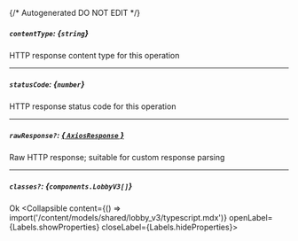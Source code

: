 {/* Autogenerated DO NOT EDIT  */}

##### `contentType`: *{`string`}*
HTTP response content type for this operation

---
##### `statusCode`: *{`number`}*
HTTP response status code for this operation

---
##### `rawResponse?`: [*{ `AxiosResponse` }*](https://axios-http.com/docs/res_schema)
Raw HTTP response; suitable for custom response parsing

---
##### `classes?`: *{`components.LobbyV3[]`}*
Ok
<Collapsible content={() => import('/content/models/shared/lobby_v3/typescript.mdx')} openLabel={Labels.showProperties} closeLabel={Labels.hideProperties}>
</Collapsible>


